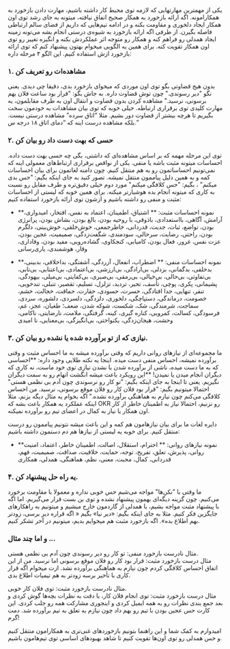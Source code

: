 یکی از مهمترین مهارتهایی که لازمه توی محیط کار داشته باشیم، مهارت دادن بازخورد به همکارامونه. اگه ارائه بازخورد به همکار صحیح انفاق نیافته، میتونه به جای رشد توی اون همکار ایجاد دلخوری و مقاومت بکنه و در ادامه تیم‌هایی که داریم از فضای سالم ارتباطی فاصله بگیرن. از طرفی اگه ارائه بازخورد به شیوه‌ی درستی انجام بشه می‌تونه زمینه ایجاد همدلی رو فراهم کنه و همکار رو متوجه اثر عملکردش بکنه و انگیزه تغییر رو توی اون همکار تقویت کنه.
برای همین یه الگویی میخوام بهتون پیشنهاد کنم که توی ارائه بازخورد ازش استفاده کنیم. این الگو ۴ مرحله داره:

### ۱. مشاهده‌ا‌ت رو تعریف کن
بدون هیج قضاوتی بگو توی اون موردی که میخوای بازخورد بدی، دقیقا چی دیدی. یعنی نگو "دیر رسوندی." چون توش قضاوت داره. به جاش بگو: "قرار بود ساعت فلان بهم برسونی، نرسید." مشاهده کردن بدون قضاوت و انتقال اون به طرف مقابلمون، یه مهارت کلیدی توی برقراری ارتباطه. خیلی خوبه که توی بیان مشاهدات به خودمون سخت بگیریم تا هرچه بیشتر از قضاوت دور بشیم. مثلا “اتاق سرده” مشاهده درستی نیست. بلکه مشاهده درست اینه که “دمای اتاق ۱۸ درجه س.”


### ۲. حسی که بهت دست داد رو بیان کن
توی این مرحله مهمه که بر اساس مشاهده‌ای که داشتی، بگی چه حسی بهت دست داده. احساسات میتونه مثبت باشه یا منفی. یکی از نواقص برقراری ارتباط‌های معمولی اینه که نمی‌تونیم احساساتمون رو به هم منتقل کنیم. چون دامنه لغاتمون برای بیان احساسات کمه و به همین دلیل پیاممون منتقل نمیشه. تصور کنید به جای اینکه بگیم: "حس بدی میکنم" ، بگیم: "حس کلافگی میکنم" مورد دوم خیلی دقیق‌تره و طرف مقابل رو نسبت به کاری که میتونه انجام بده هوشیارتر میکنه. برای همین خوبه که لیستی از احساسات مثبت و منفی رو داشته باشیم و ازشون توی ارائه بازخورد استفاده کنیم:

- **نمونه احساسات مثبت: ** 
اشتیاق، اطمینان، اعتماد به نفس، افتخار، امیدواری، آرامش، آگاهی، بااستعدادی، باذوقی، با روحیه بودن، بالغ بودن، بشاش بودن، پرانرژی بودن، تواضع، ثبات، جدیت، قدردانی، خاطرجمعی، خوش‌خلقی، خوش‌بینی، دلگرم بودن، راحتی، رضایت، سرحالی، سودمندی، شگفت‌زدگی، صمیمیت، عجین بودن، عزت نفس، غرور، فعال بودن، کامیابی، کنجکاوی، گشاده‌رویی، مفید بودن، وفاداری، وقار، هوشمندی، یاری‌رسانی

- **نمونه احساسات منفی: **
اضطراب، انفعال، آزردگی، آشفتگی، بداخلاقی، بدبینی، بدخلقی، بدگمانی، بزدلی، بی‌ارادگی، بی‌ارزشی، بی‌اعتمادی، بی‌اعتنایی، بی‌تابی، بی‌تفاوتی، بی‌حالی، بی‌خیالی، بی‌رمقی، بی‌صبری، بی‌کفایتی، بی‌میلی، بیهودگی، پشیمانی، پکری، پوچی، تأسف، تحیر، تردید، تزلزل، تسلیم، تقصیر، تنبلی، تندخویی، تنفر، تنهایی، جدا افتادگی، حسرت، حسودی، حقارت، حماقت، خجالت، خشم، خصومت، درماندگی، دستپاچگی، دلخوری، دلزدگی، دلسردی، دلشوره، سردی، سماجت، شرمندگی، شک، شکست، شوکه شدن، ضعف؛ طغیان، عجز، غم، فرسودگی، کسالت، کمرویی، کناره گیری، کینه، گرفتگی، ملامت، نارضایتی، ناکامی، وحشت، هیجان‌زدگی، یکنواختی، بی‌انگیزگی، بی‌معنایی، نا امیدی

### ۳. نیازی که از تو برآورده شده یا نشده رو بیان کن.

ما مجموعه‌ای از نیازهای روانی داریم که وقتی برآورده میشه به ما احساس مثبت و وقتی برآورده نمیشه، احساس منفی دست میده. اینجا یه نکته طلایی وجود داره: **احساسی که به ما دست میده، ناشی از برآورده شدن یا نشدن نیازی توی خود ماست، نه کاری که دیگران انجام میدن یا نمیدن! **این رویکرد باعث میشه انگشت اتهام رو به سمت دیگران نگیریم. یعنی تا اینجا به جای اینکه بگیم: "تو کار رو نرسوندی چون آدم بی نظمی هستی" احتمالا میتونیم بگیم: "قرار بود فلان کار رو فلان موقع برسونی، نرسید. من احساس کلافگی می‌کنم چون نیازم به هماهنگی برآورده نشده." اگه بخوام یه مثال دیگه بزنم، مثلا اینکه عملکرد یه همکار باعث بشه که OKR رو نزنیم، احتمالا نیاز به اطمینان خاطر از کار اون همکار یا نیاز به کمال در اعضای تیم رو برآورده نمیکنه.   

دایره لغات ما برای بیان نیازهامون هم کمه و این باعث میشه نتونیم پیاممون رو درست منتقل کنیم. برای خوبه یه لیستی از نیازها هم دم دستمون داشته باشیم:

- **نمونه نیازهای روانی: **
 احترام، استقلال، اصالت، اطمینان خاطر، اعتماد، امنیت روانی، پذیرش، تعلق، تفریح، توجه، حمایت، خلاقیت، صداقت، صمیمیت، فهم، قدردانی، کمال، محبت، معنی، نظم، هماهنگی، همدلی، همکاری

### ۴. یه راه حل پیشنهاد کن.

ما وقتی با "نکن‌ها" مواجه می‌شیم حس خوبی نداره و معمولا با مقاومت برخورد می‌کنیم. چون گزینه دیگه‌ای بهمون پیشنهاد نشده و توی بن بست قرار می‌گیریم. اما اگه با پیشنهاد مثبت مواجه بشیم، با همدلی از گاردمون خارج میشیم و میتونیم به راهکارهای جایگزین فکر کنیم. مثلا به جای اینکه بگیم: «دیر نیا» بگیم « اگه قراره دیر برسی، زودتر بهم اطلاع بده». اگه بازخورد مثبت هم میخوایم بدیم، میتونیم در آخر تشکر کنیم.

### و اما چند مثال ...

مثال نادرست بازخورد منفی: تو کار رو دیر رسوندی چون آدم بی نظمی هستی.   
 مثال درست بازخورد مثبت: قرار بود کار رو فلان موقع برسونی اما نرسید. من از این اتفاق احساس کلافگی کردم چون نیازم به هماهنگی برآورده نشد. ازت میخوام اگه قرار کاری با تأخیر برسه زودتر به هم تیمیات اطلاع بدی.   


مثال نادرست بازخورد مثبت: توی فلان کار خوبی.  
 مثال درست بازخورد مثبت: توی انجام فلان کار، با دقت به نظرات بچه‌ها گوش کردی و بعد جمع بندی نظرات رو به همه ایمیل کردی و اینجوری مشارکت همه رو جلب کردی. این کارت حس عجین بودن با تیم رو بهم داد چون نیازم به تعلق به تیم برآورده شد. دمت گرم!   


امیدوارم به کمک شما و این راهنما بتونیم بازخوردهای غنی‌تری به همکارامون منتقل کنیم و حس همدلی رو توی اون‌ها تقویت کنیم تا شاهد بهبودهای اساسی توی تیم‌هامون باشیم.